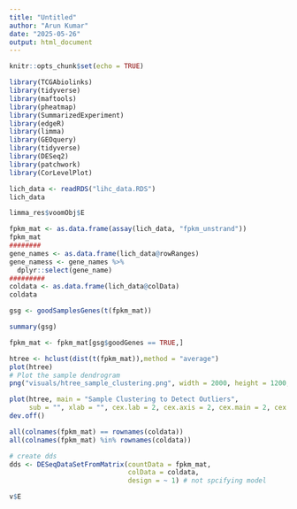 ```yaml
---
title: "Untitled"
author: "Arun Kumar"
date: "2025-05-26"
output: html_document
---
```


```r
knitr::opts_chunk$set(echo = TRUE)
```

```r
library(TCGAbiolinks)
library(tidyverse)
library(maftools)
library(pheatmap)
library(SummarizedExperiment)
library(edgeR)
library(limma)
library(GEOquery)
library(tidyverse)
library(DESeq2)
library(patchwork)
library(CorLevelPlot)

```

```r
lich_data <- readRDS("lihc_data.RDS")
lich_data
```
```r
limma_res$voomObj$E
```

```r

fpkm_mat <- as.data.frame(assay(lich_data, "fpkm_unstrand"))
fpkm_mat
########
gene_names <- as.data.frame(lich_data@rowRanges) 
gene_namess <- gene_names %>% 
  dplyr::select(gene_name)
#########
coldata <- as.data.frame(lich_data@colData)
coldata 
```


```r
gsg <- goodSamplesGenes(t(fpkm_mat))
```

```r
summary(gsg)
```

```r
fpkm_mat <- fpkm_mat[gsg$goodGenes == TRUE,]
```

```r
htree <- hclust(dist(t(fpkm_mat)),method = "average")
plot(htree)
# Plot the sample dendrogram
png("visuals/htree_sample_clustering.png", width = 2000, height = 1200, res = 150)

plot(htree, main = "Sample Clustering to Detect Outliers",
     sub = "", xlab = "", cex.lab = 2, cex.axis = 2, cex.main = 2, cex = 0.5)
dev.off()
```


```r
all(colnames(fpkm_mat) == rownames(coldata))
all(colnames(fpkm_mat) %in% rownames(coldata))
```

```r
# create dds
dds <- DESeqDataSetFromMatrix(countData = fpkm_mat,
                              colData = coldata,
                              design = ~ 1) # not spcifying model
```

```r
v$E
```

```r

```




























































































































































































































